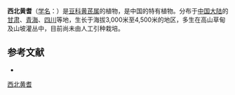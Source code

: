 {{Speciesbox
| name = 西北黄耆
| status = 
| status_system = 
| image =
| genus = Astragalus
| species = fenzelianus
| authority = Pet.-Stib.
}}

'''西北黄耆'''（[[学名|学名]]：{{lang|la|''Astragalus fenzelianus''}}）是[[豆科|豆科]][[黄芪属|黄芪属]]的植物，是中国的特有植物。分布于[[中国大陆|中国大陆]]的[[甘肃|甘肃]]、[[青海|青海]]、[[四川|四川]]等地，生长于海拔3,000米至4,500米的地区，多生在高山草甸及山坡灌丛中，目前尚未由人工引种栽培。

== 参考文献 ==
<div class="references-small">
* {{cite web| url =http://www.bioinfo.cn/db05/KmzwSpecies.php?action=view&id=15685| title =西北黄耆| work =《中国高等植物数据库全库》| publisher =中国科学院微生物研究所| author =昆明植物研究所| accessdate =2009-02-24| deadurl =yes| archiveurl =https://web.archive.org/web/20160305050721/http://www.bioinfo.cn/db05/KmzwSpecies.php?action=view&id=15685| archivedate =2016-03-05| df =}}
</div>
{{Taxonbar|from=Q15228064}}

[[Category:黄芪属|西北黄耆]]


{{植物小作品}}